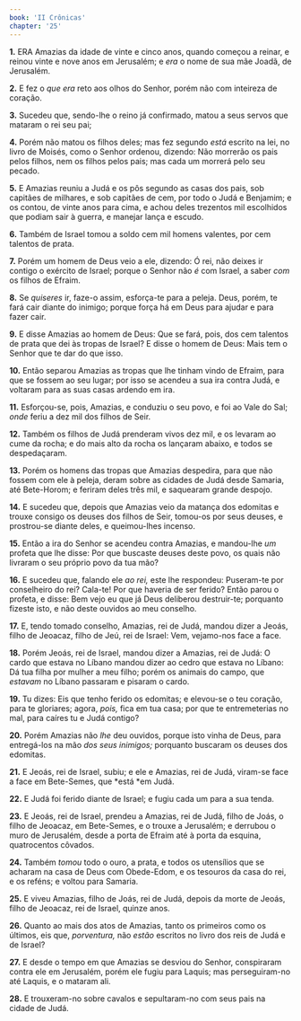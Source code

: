 ```yaml
---
book: 'II Crônicas'
chapter: '25'
---
```


**1.** ERA Amazias da idade de vinte e cinco anos, quando começou a reinar, e reinou vinte e nove anos em Jerusalém; e *era* o nome de sua mãe Joadã, de Jerusalém.

**2.** E fez o *que era* reto aos olhos do Senhor, porém não com inteireza de coração.

**3.** Sucedeu que, sendo-lhe o reino já confirmado, matou a seus servos que mataram o rei seu pai;

**4.** Porém não matou os filhos deles; mas fez segundo *está* escrito na lei, no livro de Moisés, como o Senhor ordenou, dizendo: Não morrerão os pais pelos filhos, nem os filhos pelos pais; mas cada um morrerá pelo seu pecado.

**5.** E Amazias reuniu a Judá e os pôs segundo as casas dos pais, sob capitães de milhares, e sob capitães de cem, por todo o Judá e Benjamim; e os contou, de vinte anos para cima, e achou deles trezentos mil escolhidos que podiam sair à guerra, e manejar lança e escudo.

**6.** Também de Israel tomou a soldo cem mil homens valentes, por cem talentos de prata.

**7.** Porém um homem de Deus veio a ele, dizendo: Ó rei, não deixes ir contigo o exército de Israel; porque o Senhor não *é* com Israel, a saber *com* os filhos de Efraim.

**8.** Se *quiseres* ir, faze-o assim, esforça-te para a peleja. Deus, porém, te fará cair diante do inimigo; porque força há em Deus para ajudar e para fazer cair.

**9.** E disse Amazias ao homem de Deus: Que se fará, pois, dos cem talentos de prata que dei às tropas de Israel? E disse o homem de Deus: Mais tem o Senhor que te dar do que isso.

**10.** Então separou Amazias as tropas que lhe tinham vindo de Efraim, para que se fossem ao seu lugar; por isso se acendeu a sua ira contra Judá, e voltaram para as suas casas ardendo em ira.

**11.** Esforçou-se, pois, Amazias, e conduziu o seu povo, e foi ao Vale do Sal; *onde* feriu a dez mil dos filhos de Seir.

**12.** Também os filhos de Judá prenderam vivos dez mil, e os levaram ao cume da rocha; e do mais alto da rocha os lançaram abaixo, e todos se despedaçaram.

**13.** Porém os homens das tropas que Amazias despedira, para que não fossem com ele à peleja, deram sobre as cidades de Judá desde Samaria, até Bete-Horom; e feriram deles três mil, e saquearam grande despojo.

**14.** E sucedeu que, depois que Amazias veio da matança dos edomitas e trouxe consigo os deuses dos filhos de Seir, tomou-os por seus deuses, e prostrou-se diante deles, e queimou-lhes incenso.

**15.** Então a ira do Senhor se acendeu contra Amazias, e mandou-lhe *um* profeta que lhe disse: Por que buscaste deuses deste povo, os quais não livraram o seu próprio povo da tua mão?

**16.** E sucedeu que, falando ele *ao rei,* este lhe respondeu: Puseram-te por conselheiro do rei? Cala-te! Por que haveria de ser ferido? Então parou o profeta, e disse: Bem vejo eu que já Deus deliberou destruir-te; porquanto fizeste isto, e não deste ouvidos ao meu conselho.

**17.** E, tendo tomado conselho, Amazias, rei de Judá, mandou dizer a Jeoás, filho de Jeoacaz, filho de Jeú, rei de Israel: Vem, vejamo-nos face a face.

**18.** Porém Jeoás, rei de Israel, mandou dizer a Amazias, rei de Judá: O cardo que estava no Líbano mandou dizer ao cedro que estava no Líbano: Dá tua filha por mulher a meu filho; porém os animais do campo, que *estavam* no Líbano passaram e pisaram o cardo.

**19.** Tu dizes: Eis que tenho ferido os edomitas; e elevou-se o teu coração, para te gloriares; agora, *pois,* fica em tua casa; por que te entremeterias no mal, para caíres tu e Judá contigo?

**20.** Porém Amazias não *lhe* deu ouvidos, porque isto vinha de Deus, para entregá-los na mão *dos seus inimigos;* porquanto buscaram os deuses dos edomitas.

**21.** E Jeoás, rei de Israel, subiu; e ele e Amazias, rei de Judá, viram-se face a face em Bete-Semes, que *está *em Judá.

**22.** E Judá foi ferido diante de Israel; e fugiu cada um para a sua tenda.

**23.** E Jeoás, rei de Israel, prendeu a Amazias, rei de Judá, filho de Joás, o filho de Jeoacaz, em Bete-Semes, e o trouxe a Jerusalém; e derrubou o muro de Jerusalém, desde a porta de Efraim até à porta da esquina, quatrocentos côvados.

**24.** Também *tomou* todo o ouro, a prata, e todos os utensílios que se acharam na casa de Deus com Obede-Edom, e os tesouros da casa do rei, e os reféns; e voltou para Samaria.

**25.** E viveu Amazias, filho de Joás, rei de Judá, depois da morte de Jeoás, filho de Jeoacaz, rei de Israel, quinze anos.

**26.** Quanto ao mais dos atos de Amazias, tanto os primeiros como os últimos, eis que, *porventura,* não *estão* escritos no livro dos reis de Judá e de Israel?

**27.** E desde o tempo em que Amazias se desviou do Senhor, conspiraram contra ele em Jerusalém, porém ele fugiu para Laquis; mas perseguiram-no até Laquis, e o mataram ali.

**28.** E trouxeram-no sobre cavalos e sepultaram-no com seus pais na cidade de Judá.